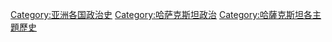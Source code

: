 [[Category:亚洲各国政治史|Category:亚洲各国政治史]]
[[Category:哈萨克斯坦政治|Category:哈萨克斯坦政治]]
[[Category:哈薩克斯坦各主題歷史|Category:哈薩克斯坦各主題歷史]]